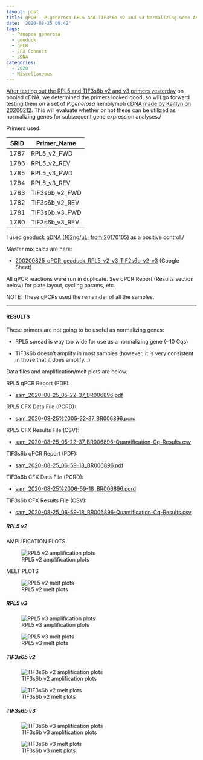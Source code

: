 ```yaml
---
layout: post
title: qPCR - P.generosa RPL5 and TIF3s6b v2 and v3 Normalizing Gene Assessment
date: '2020-08-25 09:42'
tags:
  - Panopea generosa
  - geoduck
  - qPCR
  - CFX Connect
  - cDNA
categories:
  - 2020
  - Miscellaneous
---
```

[After testing out the RPL5 and TIF3s6b v2 and v3 primers yesterday](https://robertslab.github.io/sams-notebook/posts/2020/2020-08-24-qPCR-P.generosa-RPL5-v2-v3-and-TIF3s6b-v2-v3-Primer-Tests/) on pooled cDNA, we determined the primers looked good, so will go forward testing them on a set of _P.generosa_ hemolymph [cDNA made by Kaitlyn on 20200212](https://genefish.wordpress.com/2020/02/12/kaitlyns-notebook-testing-new-primers-on-geoduck-hemolymph-rna/). This will evaluate whether or not these can be utilized as normalizing genes for subsequent gene expression analyses./


Primers used:

| SRID | Primer_Name    |
|------|----------------|
| 1787 | RPL5_v2_FWD    |
| 1786 | RPL5_v2_REV    |
| 1785 | RPL5_v3_FWD    |
| 1784 | RPL5_v3_REV    |
| 1783 | TIF3s6b_v2_FWD |
| 1782 | TIF3s6b_v2_REV |
| 1781 | TIF3s6b_v3_FWD |
| 1780 | TIF3s6b_v3_REV |

I used [geoduck gDNA (162ng/uL; from 20170105)](https://robertslab.github.io/sams-notebook/posts/2017/2017-01-05-dna-isolation-geoduck-gdna-for-illumina-initiated-sequencing-project/) as a positive control./

Master mix calcs are here:

- [200200825_qPCR_geoduck_RPL5-v2-v3_TIF2s6b-v2-v3](https://docs.google.com/spreadsheets/d/17VjL38kjRQkRdMdIsdqPhtWCFAvkX_dJTY-DX2iCLTA/edit?usp=sharing) (Google Sheet)

All qPCR reactions were run in duplicate. See qPCR Report (Results section below) for plate layout, cycling params, etc.

NOTE: These qPCRs used the remainder of all the samples.

---

#### RESULTS


These primers are not going to be useful as normalizing genes:

- RPL5 spread is way too wide for use as a normalizing gene (~10 Cqs)

- TIF3s6b doesn't amplify in most samples (however, it is very consistent in those that it does amplify...)

Data files and amplification/melt plots are below.

RPL5 qPCR Report (PDF):

- [sam_2020-08-25_05-22-37_BR006896.pdf](https://owl.fish.washington.edu/Athaliana/qPCR_data/qPCR_reports/sam_2020-08-25_05-22-37_BR006896.pdf)

RPL5 CFX Data File (PCRD):

- [sam_2020-08-25%2005-22-37_BR006896.pcrd](https://owl.fish.washington.edu/scaphapoda/qPCR_data/cfx_connect_data/sam_2020-08-25%2005-22-37_BR006896.pcrd)

RPL5 CFX Results File (CSV):

- [sam_2020-08-25_05-22-37_BR006896-Quantification-Cq-Results.csv](https://owl.fish.washington.edu/Athaliana/qPCR_data/sam_2020-08-25_05-22-37_BR006896-Quantification-Cq-Results.csv)


TIF3s6b qPCR Report (PDF):

- [sam_2020-08-25_06-59-18_BR006896.pdf](https://owl.fish.washington.edu/Athaliana/qPCR_data/qPCR_reports/sam_2020-08-25_06-59-18_BR006896.pdf)

TIF3s6b CFX Data File (PCRD):

- [sam_2020-08-25%2006-59-18_BR006896.pcrd](https://owl.fish.washington.edu/scaphapoda/qPCR_data/cfx_connect_data/sam_2020-08-25%2006-59-18_BR006896.pcrd)

TIF3s6b CFX Results File (CSV):

- [sam_2020-08-25_06-59-18_BR006896-Quantification-Cq-Results.csv](https://owl.fish.washington.edu/Athaliana/qPCR_data/sam_2020-08-25_06-59-18_BR006896-Quantification-Cq-Results.csv)


##### RPL5 v2



AMPLIFICATION PLOTS

![RPL5 v2 amplification plots](https://owl.fish.washington.edu/Athaliana/qPCR_data/sam_2020-08-25_05-22-37_BR006896_RPL5-v2_amp-plots.png)

MELT PLOTS

![RPL5 v2 melt plots](https://owl.fish.washington.edu/Athaliana/qPCR_data/sam_2020-08-25_05-22-37_BR006896_RPL5-v2_melt-plots.png)

##### RPL5 v3

![RPL5 v3 amplification plots](https://owl.fish.washington.edu/Athaliana/qPCR_data/sam_2020-08-25_05-22-37_BR006896_RPL5-v3_amp-plots.png)

![RPL5 v3 melt plots](https://owl.fish.washington.edu/Athaliana/qPCR_data/sam_2020-08-25_05-22-37_BR006896_RPL5-v3_melt-plots.png)

##### TIF3s6b v2

![TIF3s6b v2 amplification plots](https://owl.fish.washington.edu/Athaliana/qPCR_data/sam_2020-08-25_06-59-18_BR006896_TIF3s6b-v2_amp-plots.png)

![TIF3s6b v2 melt plots](https://owl.fish.washington.edu/Athaliana/qPCR_data/sam_2020-08-25_06-59-18_BR006896_TIF3s6b-v2_melt-plots.png)


##### TIF3s6b v3

![TIF3s6b v3 amplification plots](https://owl.fish.washington.edu/Athaliana/qPCR_data/sam_2020-08-25_06-59-18_BR006896_TIF3s6b-v3_amp-plots.png)

![TIF3s6b v3 melt plots](https://owl.fish.washington.edu/Athaliana/qPCR_data/sam_2020-08-25_06-59-18_BR006896_TIF3s6b-v3_melt-plots.png)
